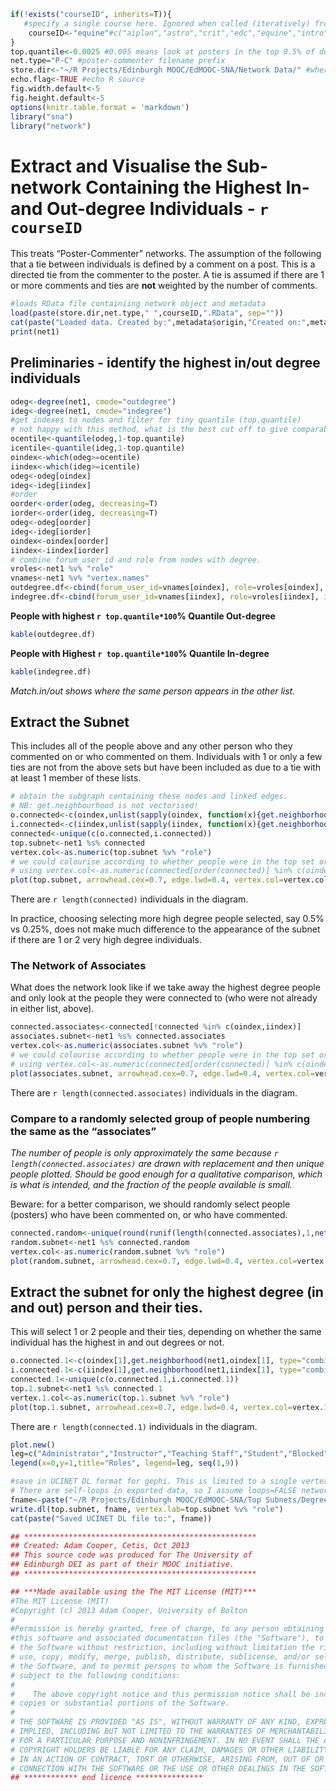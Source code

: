 ```r
if(!exists("courseID", inherits=T)){
   #specify a single course here. Ignored when called (iteratively) from "Degree P-C - All Courses.R"
    courseID<-"equine"#c("aiplan","astro","crit","edc","equine","intro")
}
top.quantile<-0.0025 #0.005 means look at posters in the top 0.5% of degree distribution
net.type="P-C" #poster-commenter filename prefix
store.dir<-"~/R Projects/Edinburgh MOOC/EdMOOC-SNA/Network Data/" #where the extracted networks are stored
echo.flag<-TRUE #echo R source
fig.width.default<-5
fig.height.default<-5
options(knitr.table.format = 'markdown')
library("sna")
library("network")
```

Extract and Visualise the Sub-network Containing the Highest In- and Out-degree Individuals - `r courseID`
========================================================

This treats "Poster-Commenter" networks. The assumption of the following that a tie between individuals is defined by a comment on a post. This is a directed tie from the commenter to the poster. A tie is assumed if there are 1 or more comments and ties are **not** weighted by the number of comments.


```r
#loads RData file containiing network object and metadata
load(paste(store.dir,net.type," ",courseID,".RData", sep=""))
cat(paste("Loaded data. Created by:",metadata$origin,"Created on:",metadata$created))
print(net1)
```

## Preliminaries - identify the highest in/out degree individuals

```r
odeg<-degree(net1, cmode="outdegree")
ideg<-degree(net1, cmode="indegree")
#get indexes to nodes and filter for tiny quantile (top.quantile)
# not happy with this method, what is the best cut off to give comparable views between courses?
ocentile<-quantile(odeg,1-top.quantile)
icentile<-quantile(ideg,1-top.quantile)
oindex<-which(odeg>=ocentile)
iindex<-which(ideg>=icentile)
odeg<-odeg[oindex]
ideg<-ideg[iindex]
#order
oorder<-order(odeg, decreasing=T)
iorder<-order(ideg, decreasing=T)
odeg<-odeg[oorder]
ideg<-ideg[iorder]
oindex<-oindex[oorder]
iindex<-iindex[iorder]
# combine forum_user_id and role from nodes with degree.
vroles<-net1 %v% "role"
vnames<-net1 %v% "vertex.names"
outdegree.df<-cbind(forum_user_id=vnames[oindex], role=vroles[oindex], out.degree=odeg, match.in=oindex %in% iindex)
indegree.df<-cbind(forum_user_id=vnames[iindex], role=vroles[iindex], in.degree=ideg, match.out=iindex %in% oindex)
```

**People with highest `r top.quantile*100`% Quantile Out-degree**

```r
kable(outdegree.df)
```

**People with Highest `r top.quantile*100`% Quantile In-degree**

```r
kable(indegree.df)
```
_Match.in/out shows where the same person appears in the other list._

## Extract the Subnet

This includes all of the people above and any other person who they commented on or who commented on them. Individuals with 1 or only a few ties are not from the above sets but have been included as due to a tie with at least 1 member of these lists.
```r
# obtain the subgraph containing these nodes and linked edges.
# NB: get.neighbourhood is not vectorised!
o.connected<-c(oindex,unlist(sapply(oindex, function(x){get.neighborhood(net1,x, type="combined")})))
i.connected<-c(iindex,unlist(sapply(iindex, function(x){get.neighborhood(net1,x, type="combined")})))
connected<-unique(c(o.connected,i.connected))
top.subnet<-net1 %s% connected
vertex.col<-as.numeric(top.subnet %v% "role")
# we could colourise according to whether people were in the top set or only connected to them
# using vertex.col<-as.numeric(connected[order(connected)] %in% c(oindex,iindex))+1 #order needed!
plot(top.subnet, arrowhead.cex=0.7, edge.lwd=0.4, vertex.col=vertex.col, vertices.last=FALSE)
```
There are `r length(connected)` individuals in the diagram.

In practice, choosing selecting more high degree people selected, say 0.5% vs 0.25%, does not make much difference to the appearance of the subnet if there are 1 or 2 very high degree individuals.

### The Network of Associates

What does the network look like if we take away the highest degree people and only look at the people they were connected to (who were not already in either list, above).

```r
connected.associates<-connected[!connected %in% c(oindex,iindex)]
associates.subnet<-net1 %s% connected.associates
vertex.col<-as.numeric(associates.subnet %v% "role")
# we could colourise according to whether people were in the top set or only connected to them
# using vertex.col<-as.numeric(connected[order(connected)] %in% c(oindex,iindex))+1 #order needed!
plot(associates.subnet, arrowhead.cex=0.7, edge.lwd=0.4, vertex.col=vertex.col, vertices.last=FALSE)
```
There are `r length(connected.associates)` individuals in the diagram.


### Compare to a randomly selected group of people numbering the same as the "associates"

_The number of people is only approximately the same because `r length(connected.associates)` are drawn with replacement and then unique people plotted. Should be good enough for a qualitative comparison, which is what is intended, and the fraction of the people available is small._

Beware: for a better comparison, we should randomly select people (posters) who have been commented on, or who have commented.

```r
connected.random<-unique(round(runif(length(connected.associates),1,network.size(net1))))
random.subnet<-net1 %s% connected.random
vertex.col<-as.numeric(random.subnet %v% "role")
plot(random.subnet, arrowhead.cex=0.7, edge.lwd=0.4, vertex.col=vertex.col, vertices.last=FALSE)
```


## Extract the subnet for only the highest degree (in and out) person and their ties.
This will select 1 or 2 people and their ties, depending on whether the same individual has the highest in and out degrees or not.
```r
o.connected.1<-c(oindex[1],get.neighborhood(net1,oindex[1], type="combined"))
i.connected.1<-c(iindex[1],get.neighborhood(net1,iindex[1], type="combined"))
connected.1<-unique(c(o.connected.1,i.connected.1))
top.1.subnet<-net1 %s% connected.1
vertex.1.col<-as.numeric(top.1.subnet %v% "role")
plot(top.1.subnet, arrowhead.cex=0.7, edge.lwd=0.4, vertex.col=vertex.1.col, vertices.last=FALSE)
```
There are `r length(connected.1)` individuals in the diagram.

```r
plot.new()
leg=c("Administrator","Instructor","Teaching Staff","Student","Blocked","Student Access","Community TA","School Administrator","Student (Forum Banned)")
legend(x=0,y=1,title="Roles", legend=leg, seq(1,9))
```

```r
#save in UCINET DL format for gephi. This is limited to a single vertex label AFAIK.
# There are self-loops in exported data, so I assume loops=FALSE network attribute controls processing, not the data structure
fname<-paste("~/R Projects/Edinburgh MOOC/EdMOOC-SNA/Top Subnets/Degree ", net.type, " - " ,courseID,".dl",sep="")
write.dl(top.subnet, fname, vertex.lab=top.subnet %v% "role")
cat(paste("Saved UCINET DL file to:", fname))
```


```r
## ****************************************************
## Created: Adam Cooper, Cetis, Oct 2013
## This source code was produced for The University of
## Edinburgh DEI as part of their MOOC initiative.
## ****************************************************

## ***Made available using the The MIT License (MIT)***
#The MIT License (MIT)
#Copyright (c) 2013 Adam Cooper, University of Bolton
#
#Permission is hereby granted, free of charge, to any person obtaining a copy of
#this software and associated documentation files (the "Software"), to deal in
# the Software without restriction, including without limitation the rights to
# use, copy, modify, merge, publish, distribute, sublicense, and/or sell copies of
# the Software, and to permit persons to whom the Software is furnished to do so,
# subject to the following conditions:
#    
#    The above copyright notice and this permission notice shall be included in all
# copies or substantial portions of the Software.
# 
# THE SOFTWARE IS PROVIDED "AS IS", WITHOUT WARRANTY OF ANY KIND, EXPRESS OR
# IMPLIED, INCLUDING BUT NOT LIMITED TO THE WARRANTIES OF MERCHANTABILITY, FITNESS
# FOR A PARTICULAR PURPOSE AND NONINFRINGEMENT. IN NO EVENT SHALL THE AUTHORS OR
# COPYRIGHT HOLDERS BE LIABLE FOR ANY CLAIM, DAMAGES OR OTHER LIABILITY, WHETHER
# IN AN ACTION OF CONTRACT, TORT OR OTHERWISE, ARISING FROM, OUT OF OR IN
# CONNECTION WITH THE SOFTWARE OR THE USE OR OTHER DEALINGS IN THE SOFTWARE.
## ************ end licence ***************
```